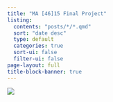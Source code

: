 ```yaml
---
title: "MA [46]15 Final Project"
listing:
  contents: "posts/*/*.qmd"
  sort: "date desc"
  type: default
  categories: true
  sort-ui: false
  filter-ui: false
page-layout: full
title-block-banner: true
---
```


![](https://bernardmarr.com/wp-content/uploads/2022/11/The-Top-5-Data-Science-And-Analytics-Trends-In-2023.jpg)
